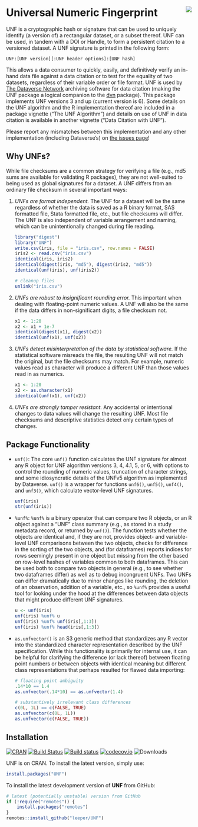 # Universal Numeric Fingerprint <img src="man/figures/logo.png" align="right" />

UNF is a cryptographic hash or signature that can be used to uniquely identify (a version of) a rectangular dataset, or a subset thereof. UNF can be used, in tandem with a DOI or Handle, to form a persistent citation to a versioned dataset. A UNF signature is printed in the following form:

```
UNF:[UNF version][:UNF header options]:[UNF hash]
```

This allows a data consumer to quickly, easily, and definitively verify an in-hand data file against a data citation or to test for the equality of two datasets, regardless of their variable order or file format. UNF is used by [The Dataverse Network](http://www.thedata.org) archiving software for data citation (making the UNF package a logical companion to the [dvn](https://cran.r-project.org/package=dvn) package). This package implements UNF versions 3 and up (current version is 6). Some details on the UNF algorithm and the R implementation thereof are included in a package vignette ("The UNF Algorithm") and details on use of UNF in data citation is available in another vignette ("Data Citation with UNF").

Please report any mismatches between this implementation and any other implementation (including Dataverse's) on [the issues page](https://github.com/leeper/UNF/issues)!

## Why UNFs?

While file checksums are a common strategy for verifying a file (e.g., md5 sums are available for validating R packages), they are not well-suited to being used as global signatures for a dataset. A UNF differs from an ordinary file checksum in several important ways:

1. *UNFs are format independent.* The UNF for a dataset will be the same regardless of whether the data is saved as a R binary format, SAS formatted file, Stata formatted file, etc., but file checksums will differ. The UNF is also independent of variable arrangement and naming, which can be unintentionally changed during file reading.

    ```r
    library("digest")
    library("UNF")
    write.csv(iris, file = "iris.csv", row.names = FALSE)
    iris2 <- read.csv("iris.csv")
    identical(iris, iris2)
    identical(digest(iris, "md5"), digest(iris2, "md5"))
    identical(unf(iris), unf(iris2))
    ```

    ```r
    # cleanup files
    unlink("iris.csv")
    ```

2. *UNFs are robust to insignificant rounding error.* This important when dealing with floating-point numeric values. A UNF will also be the same if the data differs in non-significant digits, a file checksum not.

    ```r
    x1 <- 1:20
    x2 <- x1 + 1e-7
    identical(digest(x1), digest(x2))
    identical(unf(x1), unf(x2))
    ```

3. *UNFs detect misinterpretation of the data by statistical software.* If the statistical software misreads the file, the resulting UNF will not match the original, but the file checksums may match. For example, numeric values read as character will produce a different UNF than those values read in as numerics.

    ```r
    x1 <- 1:20
    x2 <- as.character(x1)
    identical(unf(x1), unf(x2))
    ```

4. *UNFs are strongly tamper resistant.* Any accidental or intentional changes to data values will change the resulting UNF. Most file checksums and descriptive statistics detect only certain types of changes.

## Package Functionality

 - `unf()`: The core `unf()` function calculates the UNF signature for almost any R object for UNF algorithm versions 3, 4, 4.1, 5, or 6, with options to control the rounding of numeric values, truncation of character strings, and some idiosyncratic details of the UNFv5 algorithm as implemented by Dataverse. `unf()` is a wrapper for functions `unf6()`, `unf5()`, `unf4()`, and `unf3()`, which calculate vector-level UNF signatures.
 
    ```r
    unf(iris)
    str(unf(iris))
    ```
 
 - `%unf%`: `%unf%` is a binary operator that can compare two R objects, or an R object against a "UNF" class summary (e.g., as stored in a study metadata record, or returned by `unf()`). The function tests whether the objects are identical and, if they are not, provides object- and variable-level UNF comparisons between the two objects, checks for difference in the sorting of the two objects, and (for dataframes) reports indices for rows seemingly present in one object but missing from the other based on row-level hashes of variables common to both dataframes. This can be used both to compare two objects in general (e.g., to see whether two dataframes differ) as well as to debug incongruent UNFs. Two UNFs can differ dramatically due to minor changes like rounding, the deletion of an observation, addition of a variable, etc., so `%unf%` provides a useful tool for looking under the hood at the differences between data objects that might produce different UNF signatures.

    ```r
    u <- unf(iris)
    unf(iris) %unf% u
    unf(iris) %unf% unf(iris[,1:3])
    unf(iris) %unf% head(iris[,1:3])
    ```

 - `as.unfvector()` is an S3 generic method that standardizes any R vector into the standardized character representation described by the UNF specification. While this functionality is primarily for internal use, it can be helpful for clarifying the difference (or lack thereof) between floating point numbers or between objects with identical meaning but different class representations that perhaps resulted for flawed data importing:
 
    ```r
    # floating point ambiguity
    .14*10 == 1.4
    as.unfvector(.14*10) == as.unfvector(1.4)
    
    # substantively irrelevant class differences
    c(0L, 1L) == c(FALSE, TRUE)
    as.unfvector(c(0L, 1L))
    as.unfvector(c(FALSE, TRUE))
    ```

## Installation

[![CRAN](http://www.r-pkg.org/badges/version/UNF)](https://cran.r-project.org/package=UNF)
[![Build Status](https://travis-ci.org/leeper/UNF.svg?branch=master)](https://travis-ci.org/leeper/UNF)
[![Build status](https://ci.appveyor.com/api/projects/status/tx3dkw1rsr9kijm4?svg=true)](https://ci.appveyor.com/project/leeper/unf)
[![codecov.io](http://codecov.io/github/leeper/UNF/coverage.svg?branch=master)](http://codecov.io/github/leeper/UNF?branch=master)
![Downloads](http://cranlogs.r-pkg.org/badges/UNF)

UNF is on CRAN. To install the latest version, simply use:

```R
install.packages("UNF")
```

To install the latest development version of **UNF** from GitHub:

```R
# latest (potentially unstable) version from GitHub
if (!require("remotes")) {
    install.packages("remotes")
}
remotes::install_github("leeper/UNF")
```

